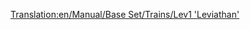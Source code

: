 [[Translation:en/Manual/Base Set/Trains/Lev1 'Leviathan']]
{{it/Manuale/Set base/Treni/StatLocomotive|Image=[[File:it/Manuale/Set base/Treni/Lev1leviathan.png]]
|Nome=Lev1 'Leviathan'
|Costo=164.062
|Velocità=402
|Peso=105 
|Potenza=7.457
|Motore=
|Rotaia=3
|Annuale=7.030
|Progettata=2020
|Vita=20
|Clima=
*Temperato
*Subartico
*Subtropicale  
|Descrizione=Anche se con alcuni problemi di affidabilità, questo motore offre un sostanziale miglioramento rispetto alla monorotaia. Non solo ha un aumento del 20% della velocità massima rispetto al Millennium Z1, grazie alle piste Maglev è anche in grado di trainare treni molto lunghi e pesanti.
|Real-life=[https://it.wikipedia.org/wiki/Transrapid Transrapid]
}}